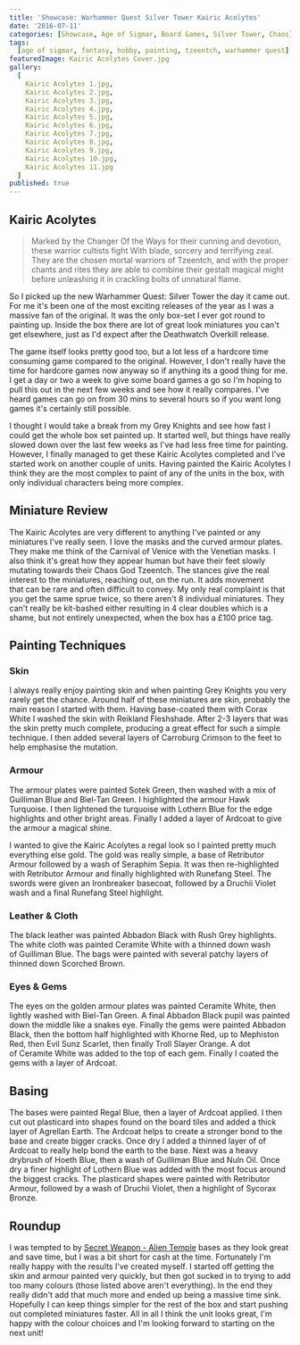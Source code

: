 ```yaml
---
title: 'Showcase: Warhammer Quest Silver Tower Kairic Acolytes'
date: '2016-07-11'
categories: [Showcase, Age of Sigmar, Board Games, Silver Tower, Chaos]
tags:
  [age of sigmar, fantasy, hobby, painting, tzeentch, warhammer quest]
featuredImage: Kairic Acolytes Cover.jpg
gallery:
  [
    Kairic Acolytes 1.jpg,
    Kairic Acolytes 2.jpg,
    Kairic Acolytes 3.jpg,
    Kairic Acolytes 4.jpg,
    Kairic Acolytes 5.jpg,
    Kairic Acolytes 6.jpg,
    Kairic Acolytes 7.jpg,
    Kairic Acolytes 8.jpg,
    Kairic Acolytes 9.jpg,
    Kairic Acolytes 10.jpg,
    Kairic Acolytes 11.jpg
  ]
published: true
---
```


## Kairic Acolytes

> Marked by the Changer Of the Ways for their cunning and devotion, these warrior cultists fight With blade, sorcery and terrifying zeal. They are the chosen mortal warriors of Tzeentch, and with the proper chants and rites they are able to combine their gestalt magical might before unleashing it in crackling bolts of unnatural flame.

So I picked up the new Warhammer Quest: Silver Tower the day it came out. For me it's been one of the most exciting releases of the year as I was a massive fan of the original. It was the only box-set I ever got round to painting up. Inside the box there are lot of great look miniatures you can't get elsewhere, just as I'd expect after the Deathwatch Overkill release.

The game itself looks pretty good too, but a lot less of a hardcore time consuming game compared to the original. However, I don't really have the time for hardcore games now anyway so if anything its a good thing for me. I get a day or two a week to give some board games a go so I'm hoping to pull this out in the next few weeks and see how it really compares. I've heard games can go on from 30 mins to several hours so if you want long games it's certainly still possible.

I thought I would take a break from my Grey Knights and see how fast I could get the whole box set painted up. It started well, but things have really slowed down over the last few weeks as I've had less free time for painting. However, I finally managed to get these Kairic Acolytes completed and I've started work on another couple of units. Having painted the Kairic Acolytes I think they are the most complex to paint of any of the units in the box, with only individual characters being more complex.

## Miniature Review

The Kairic Acolytes are very different to anything I've painted or any miniatures I've really seen. I love the masks and the curved armour plates. They make me think of the Carnival of Venice with the Venetian masks. I also think it's great how they appear human but have their feet slowly mutating towards their Chaos God Tzeentch. The stances give the real interest to the miniatures, reaching out, on the run. It adds movement that can be rare and often difficult to convey. My only real complaint is that you get the same sprue twice, so there aren't 8 individual miniatures. They can't really be kit-bashed either resulting in 4 clear doubles which is a shame, but not entirely unexpected, when the box has a £100 price tag.

## Painting Techniques

### Skin

I always really enjoy painting skin and when painting Grey Knights you very rarely get the chance. Around half of these miniatures are skin, probably the main reason I started with them. Having base-coated them with Corax White I washed the skin with Reikland Fleshshade. After 2-3 layers that was the skin pretty much complete, producing a great effect for such a simple technique. I then added several layers of Carroburg Crimson to the feet to help emphasise the mutation.

### Armour

The armour plates were painted Sotek Green, then washed with a mix of Guilliman Blue and Biel-Tan Green. I highlighted the armour Hawk Turquoise. I then lightened the turquoise with Lothern Blue for the edge highlights and other bright areas. Finally I added a layer of Ardcoat to give the armour a magical shine.

I wanted to give the Kairic Acolytes a regal look so I painted pretty much everything else gold. The gold was really simple, a base of Retributor Armour followed by a wash of Seraphim Sepia. It was then re-highlighted with Retributor Armour and finally highlighted with Runefang Steel. The swords were given an Ironbreaker basecoat, followed by a Druchii Violet wash and a final Runefang Steel highlight.

### Leather & Cloth

The black leather was painted Abbadon Black with Rush Grey highlights. The white cloth was painted Ceramite White with a thinned down wash of Guilliman Blue. The bags were painted with several patchy layers of thinned down Scorched Brown.

### Eyes & Gems

The eyes on the golden armour plates was painted Ceramite White, then lightly washed with Biel-Tan Green. A final Abbadon Black pupil was painted down the middle like a snakes eye. Finally the gems were painted Abbadon Black, then the bottom half highlighted with Khorne Red, up to Mephiston Red, then Evil Sunz Scarlet, then finally Troll Slayer Orange. A dot of Ceramite White was added to the top of each gem. Finally I coated the gems with a layer of Ardcoat.

## Basing

The bases were painted Regal Blue, then a layer of Ardcoat applied. I then cut out plasticard into shapes found on the board tiles and added a thick layer of Agrellan Earth. The Ardcoat helps to create a stronger bond to the base and create bigger cracks. Once dry I added a thinned layer of of Ardcoat to really help bond the earth to the base. Next was a heavy drybrush of Hoeth Blue, then a wash of Guilliman Blue and Nuln Oil. Once dry a finer highlight of Lothern Blue was added with the most focus around the biggest cracks. The plasticard shapes were painted with Retributor Armour, followed by a wash of Druchii Violet, then a highlight of Sycorax Bronze.

## Roundup

I was tempted to by [Secret Weapon - Alien Temple](http://www.secretweaponminiatures.com/index.php?main_page=index&cPath=79_30_100) bases as they look great and save time, but I was a bit short for cash at the time. Fortunately I'm really happy with the results I've created myself. I started off getting the skin and armour painted very quickly, but then got sucked in to trying to add too many colours (those listed above aren't everything). In the end they really didn't add that much more and ended up being a massive time sink. Hopefully I can keep things simpler for the rest of the box and start pushing out completed miniatures faster. All in all I think the unit looks great, I'm happy with the colour choices and I'm looking forward to starting on the next unit!
